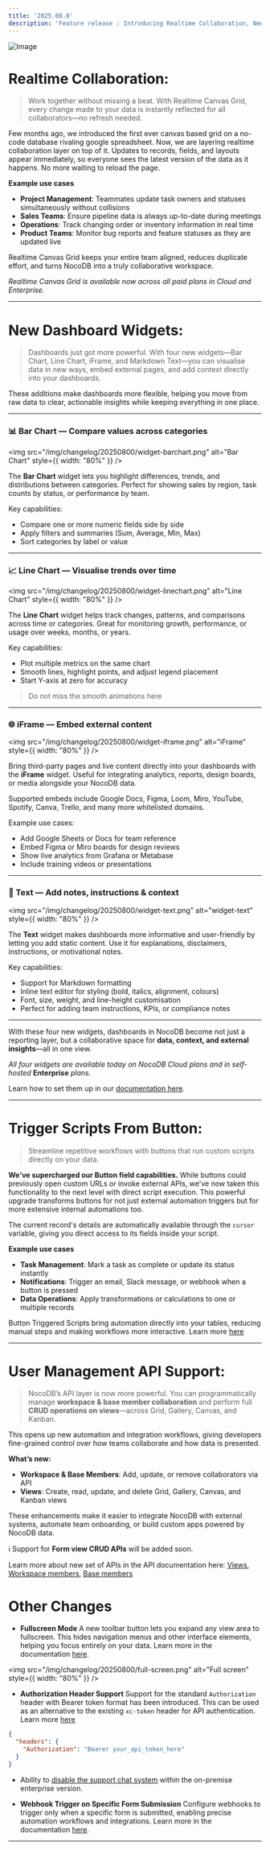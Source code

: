 ```yaml
---
title: '2025.08.0'
description: 'Feature release : Introducing Realtime Collaboration, New Dashboard Widgets & Button Field Gets New Powers!'
---
```


![Image](/img/changelog/20250800/release.png)

# Realtime Collaboration:

> Work together without missing a beat. With Realtime Canvas Grid, every change made to your data is instantly reflected for all collaborators—no refresh needed.

Few months ago, we introduced the first ever canvas based grid on a no-code database rivaling google spreadsheet. Now, we are layering realtime collaboration layer on top of it. Updates to records, fields, and layouts appear immediately, so everyone sees the latest version of the data as it happens. No more waiting to reload the page.

**Example use cases**

* **Project Management**: Teammates update task owners and statuses simultaneously without collisions
* **Sales Teams**: Ensure pipeline data is always up-to-date during meetings
* **Operations**: Track changing order or inventory information in real time
* **Product Teams**: Monitor bug reports and feature statuses as they are updated live

Realtime Canvas Grid keeps your entire team aligned, reduces duplicate effort, and turns NocoDB into a truly collaborative workspace.


*Realtime Canvas Grid is available now across all paid* *plans in Cloud and Enterprise.*


---

# New Dashboard Widgets:

> Dashboards just got more powerful. With four new widgets—Bar Chart, Line Chart, iFrame, and Markdown Text—you can visualise data in new ways, embed external pages, and add context directly into your dashboards.

These additions make dashboards more flexible, helping you move from raw data to clear, actionable insights while keeping everything in one place.

---

### 📊 Bar Chart — Compare values across categories

<img
    src="/img/changelog/20250800/widget-barchart.png"
    alt="Bar Chart"
    style={{ width: "80%" }}
/>

The **Bar Chart** widget lets you highlight differences, trends, and distributions between categories. Perfect for showing sales by region, task counts by status, or performance by team.

Key capabilities:

* Compare one or more numeric fields side by side
* Apply filters and summaries (Sum, Average, Min, Max)
* Sort categories by label or value

---

### 📈 Line Chart — Visualise trends over time

<img
    src="/img/changelog/20250800/widget-linechart.png"
    alt="Line Chart"
    style={{ width: "80%" }}
/>

The **Line Chart** widget helps track changes, patterns, and comparisons across time or categories. Great for monitoring growth, performance, or usage over weeks, months, or years.

Key capabilities:

* Plot multiple metrics on the same chart
* Smooth lines, highlight points, and adjust legend placement
* Start Y-axis at zero for accuracy

> Do not miss the smooth animations here

---

### 🌐 iFrame — Embed external content

<img
    src="/img/changelog/20250800/widget-iframe.png"
    alt="iFrame"
    style={{ width: "80%" }}
/>


Bring third-party pages and live content directly into your dashboards with the **iFrame** widget. Useful for integrating analytics, reports, design boards, or media alongside your NocoDB data.

Supported embeds include Google Docs, Figma, Loom, Miro, YouTube, Spotify, Canva, Trello, and many more whitelisted domains.

Example use cases:

* Add Google Sheets or Docs for team reference
* Embed Figma or Miro boards for design reviews
* Show live analytics from Grafana or Metabase
* Include training videos or presentations

---

### 📝 Text — Add notes, instructions & context

<img
    src="/img/changelog/20250800/widget-text.png"
    alt="widget-text"
    style={{ width: "80%" }}
/>


The **Text** widget makes dashboards more informative and user-friendly by letting you add static content. Use it for explanations, disclaimers, instructions, or motivational notes.

Key capabilities:

* Support for Markdown formatting
* Inline text editor for styling (bold, italics, alignment, colours)
* Font, size, weight, and line-height customisation
* Perfect for adding team instructions, KPIs, or compliance notes

---

With these four new widgets, dashboards in NocoDB become not just a reporting layer, but a collaborative space for **data, context, and external insights**—all in one view.

*All four widgets are available today on NocoDB Cloud* *plans* *and in self-hosted* **Enterprise** *plans.*

Learn how to set them up in our [documentation here](/docs/product-docs/dashboards/widgets).


---

# Trigger Scripts From Button:

> Streamline repetitive workflows with buttons that run custom scripts directly on your data.

**We've supercharged our Button field capabilities.** While buttons could previously open custom URLs or invoke external APIs, we've now taken this functionality to the next level with direct script execution. This powerful upgrade transforms buttons for not just external automation triggers but for more extensive internal automations too.

The current record's details are automatically available through the `cursor` variable, giving you direct access to its fields inside your script.

**Example use cases**

* **Task Management**: Mark a task as complete or update its status instantly
* **Notifications**: Trigger an email, Slack message, or webhook when a button is pressed
* **Data Operations**: Apply transformations or calculations to one or multiple records

Button Triggered Scripts bring automation directly into your tables, reducing manual steps and making workflows more interactive. Learn more [here](/docs/product-docs/fields/field-types/custom-types/button)

---


# User Management API Support:

> NocoDB’s API layer is now more powerful. You can programmatically manage **workspace & base member collaboration** and perform full **CRUD operations on views**—across Grid, Gallery, Canvas, and Kanban.

This opens up new automation and integration workflows, giving developers fine-grained control over how teams collaborate and how data is presented.

**What’s new:**

* **Workspace & Base Members**: Add, update, or remove collaborators via API
* **Views**: Create, read, update, and delete Grid, Gallery, Canvas, and Kanban views

These enhancements make it easier to integrate NocoDB with external systems, automate team onboarding, or build custom apps powered by NocoDB data.

ℹ️ Support for **Form view CRUD APIs** will be added soon.

Learn more about new set of APIs in the API documentation here: [Views](https://nocodb.com/apis/v3/meta#tag/Views), [Workspace members](https://nocodb.com/apis/v3/meta#tag/Workspace-Members), [Base members](https://nocodb.com/apis/v3/meta#tag/Base-Members)



# Other Changes

* **Fullscreen Mode** A new toolbar button lets you expand any view area to fullscreen. This hides navigation menus and other interface elements, helping you focus entirely on your data. Learn more in the documentation [here](/docs/product-docs/table-operations/full-screen).

<img
    src="/img/changelog/20250800/full-screen.png"
    alt="Full screen"
    style={{ width: "80%" }}
/>


* **Authorization Header Support**
Support for the standard `Authorization` header with Bearer token format has been introduced. This can be used as an alternative to the existing `xc-token` header for API authentication. Learn more [here](https://nocodb.com/docs/product-docs/account-settings/api-tokens)

```json
{
  "headers": {
    "Authorization": "Bearer your_api_token_here"
  }
}
```

* Ability to [disable the support chat system](https://nocodb.com/docs/self-hosting/environment-variables#support-chat) within the on-premise enterprise version.


* **Webhook Trigger on Specific Form Submission** Configure webhooks to trigger only when a specific form is submitted, enabling precise automation workflows and integrations.  Learn more in the documentation [here](/docs/product-docs/automation/webhook/create-webhook#webhook-on-specific-form-submission-).

---